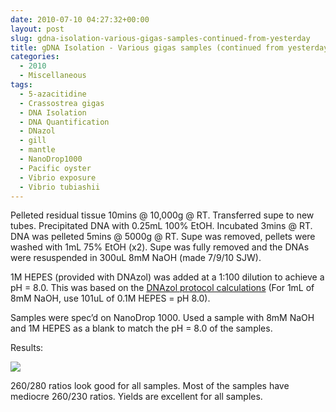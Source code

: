 ```yaml
---
date: 2010-07-10 04:27:32+00:00
layout: post
slug: gdna-isolation-various-gigas-samples-continued-from-yesterday
title: gDNA Isolation - Various gigas samples (continued from yesterday)
categories:
  - 2010
  - Miscellaneous
tags:
  - 5-azacitidine
  - Crassostrea gigas
  - DNA Isolation
  - DNA Quantification
  - DNazol
  - gill
  - mantle
  - NanoDrop1000
  - Pacific oyster
  - Vibrio exposure
  - Vibrio tubiashii
---
```


Pelleted residual tissue 10mins @ 10,000g @ RT. Transferred supe to new tubes. Precipitated DNA with 0.25mL 100% EtOH. Incubated 3mins @ RT. DNA was pelleted 5mins @ 5000g @ RT. Supe was removed, pellets were washed with 1mL 75% EtOH (x2). Supe was fully removed and the DNAs were resuspended in 300uL 8mM NaOH (made 7/9/10 SJW).

1M HEPES (provided with DNAzol) was added at a 1:100 dilution to achieve a pH = 8.0. This was based on the [DNAzol protocol calculations](https://www.mrcgene.com/dnazol.htm) (For 1mL of 8mM NaOH, use 101uL of 0.1M HEPES = pH 8.0).

Samples were spec'd on NanoDrop 1000. Used a sample with 8mM NaOH and 1M HEPES as a blank to match the pH = 8.0 of the samples.

Results:

![](https://eagle.fish.washington.edu/Arabidopsis/20100709%20gDNA%20ODs.JPG)

260/280 ratios look good for all samples. Most of the samples have mediocre 260/230 ratios. Yields are excellent for all samples.
